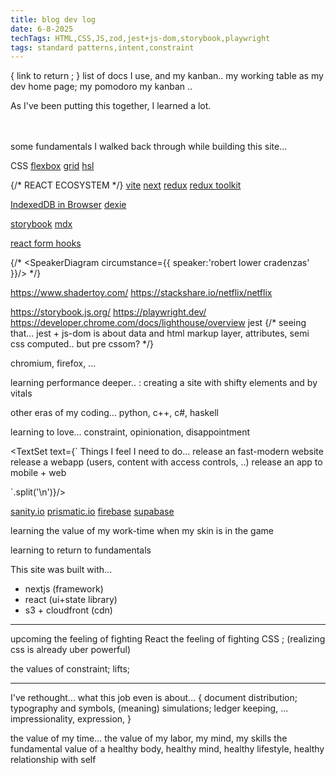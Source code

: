 ```yaml
---
title: blog dev log 
date: 6-8-2025
techTags: HTML,CSS,JS,zod,jest+js-dom,storybook,playwright
tags: standard patterns,intent,constraint
---
```


\{ 
  link to return ;
\}
list of docs I use, and my kanban.. my working table as my dev home page;
my pomodoro my kanban .. 


As I've been putting this together, I learned a lot.

<br/>
<br/>
some fundamentals I walked back through while building this site...

  CSS
  <a href="https://css-tricks.com/snippets/css/a-guide-to-flexbox/">flexbox</a>
  <a href="https://css-tricks.com/snippets/css/complete-guide-grid/">grid</a>
  <a href="https://developer.mozilla.org/en-US/docs/Web/CSS/color_value/hsl">hsl</a>


  {/* REACT ECOSYSTEM  */}
  <a href="https://vite.dev/">vite</a>
  <a href="https://nextjs.org/">next</a>
  <a href="https://redux.js.org/">redux</a>
  <a href="https://redux-toolkit.js.org/">redux toolkit</a>
  
  <a href='https://developer.mozilla.org/en-US/docs/Web/API/IndexedDB_API'>IndexedDB in Browser</a>
  <a href='https://dexie.org/'>dexie</a>
  
  <a href='https://storybook.js.org/'>storybook</a>
  <a href='https://mdxjs.com/'>mdx</a>

  <a href="https://react-hook-form.com/">react form hooks</a>

{/* <SpeakerDiagram circumstance={{ 
  speaker:'robert lower cradenzas' 
}}/> */}


https://www.shadertoy.com/
https://stackshare.io/netflix/netflix


https://storybook.js.org/
https://playwright.dev/
https://developer.chrome.com/docs/lighthouse/overview
jest
{/* seeing that... jest + js-dom is about data and html markup layer, attributes, semi css computed.. but pre cssom? */}

chromium, firefox, ...

learning performance deeper.. : creating a site with shifty elements and by vitals



other eras of my coding... python, c++, c#, haskell

learning to love... constraint, opinionation, disappointment


<TextSet text={`
  Things I feel I need to do...
  release an fast-modern website
  release a webapp (users, content with access controls, ..)
  release an app to mobile + web

`.split('\n')}/> 


<TextSet>
  <a href="https://www.sanity.io/">sanity.io</a>
  <a href="https://www.prisma.io/">prismatic.io</a>
  <a href="https://firebase.google.com/">firebase</a>
  <a href="https://supabase.com/">supabase</a>
</TextSet>



learning the value of my work-time when my skin is in the game

learning to return to fundamentals


This site was built with...
- nextjs (framework)
- react (ui+state library)
- s3 + cloudfront (cdn)


_____
upcoming
the feeling of fighting React
the feeling of fighting CSS ; (realizing css is already uber powerful)

the values of constraint; lifts;

____
I've rethought...
what this job even is about... 
\{ 
  document distribution; typography and 
  symbols, (meaning)
  simulations; ledger keeping, 
  ...
  impressionality, expression, 
\}

the value of my time... the value of my labor, my mind, my skills
the fundamental value of a healthy body, healthy mind, healthy lifestyle, healthy relationship with self
